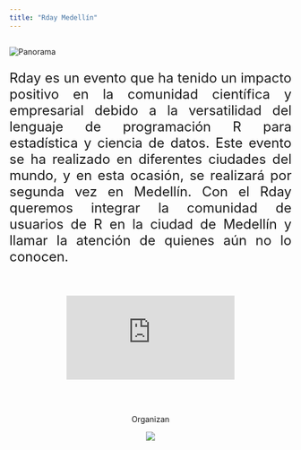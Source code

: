 ```yaml
---
title: "Rday Medellín"
---
```


<h2> </h2>

<img src="imagenes/medellin_esp.png" alt="Panorama">

<font size="5">
<p align="justify">Rday es un evento que ha tenido un impacto positivo en la comunidad científica y empresarial debido a la versatilidad del lenguaje de programación R para estadística y ciencia de datos. Este evento se ha realizado en diferentes ciudades del mundo, y en esta ocasión, se realizará por segunda vez en Medellín. Con el Rday queremos integrar la comunidad de usuarios de R en la ciudad de Medellín y llamar la atención de quienes aún no lo conocen.</p>

</font>

<br/>

<center>
<iframe style="max-width: 80%;" src="https://www.youtube.com/embed/XcBLEVknqvY" frameborder="0" allow="accelerometer; autoplay; encrypted-media; gyroscope; picture-in-picture" allowfullscreen></iframe>
</center>

<br/>
<br/>

<center>
Organizan  

<img src="imagenes/auxiliar.png" 
     style="max-width: 80%;" />
     
</center>

<br/>
<br/>

